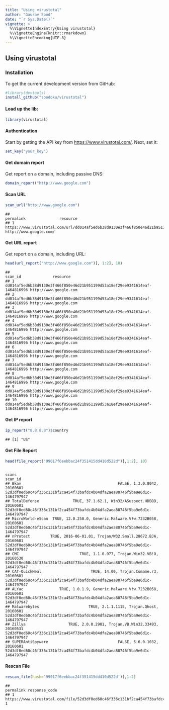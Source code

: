 ```yaml
---
title: "Using virustotal"
author: "Gaurav Sood"
date: "`r Sys.Date()`"
vignette: >
  %\VignetteIndexEntry{Using virustotal}
  %\VignetteEngine{knitr::rmarkdown}
  %\VignetteEncoding{UTF-8}
---
```


## Using virustotal

### Installation

To get the current development version from GitHub:

```r
#library(devtools)
install_github("soodoku/virustotal")
```

#### Load up the lib:

```r
library(virustotal)
```

#### Authentication

Start by getting the API key from [https://www.virustotal.com/](https://www.virustotal.com/). Next, set it:

```r
set_key("your_key")
```

#### Get domain report

Get report on a domain, including passive DNS:

```r
domain_report("http://www.google.com")
```

#### Scan URL 

```r
scan_url("http://www.google.com")
```

```
##                                                                                                             permalink               resource
## 1 https://www.virustotal.com/url/dd014af5ed6b38d9130e3f466f850e46d21b951199d53a18ef29ee9341614eaf/analysis/1464817664/ http://www.google.com/
```

#### Get URL report

Get report on a domain, including URL:

```r
head(url_report("http://www.google.com")[, 1:2], 10)
```
```
##                                                                        scan_id              resource
## 1  dd014af5ed6b38d9130e3f466f850e46d21b951199d53a18ef29ee9341614eaf-1464816996 http://www.google.com
## 2  dd014af5ed6b38d9130e3f466f850e46d21b951199d53a18ef29ee9341614eaf-1464816996 http://www.google.com
## 3  dd014af5ed6b38d9130e3f466f850e46d21b951199d53a18ef29ee9341614eaf-1464816996 http://www.google.com
## 4  dd014af5ed6b38d9130e3f466f850e46d21b951199d53a18ef29ee9341614eaf-1464816996 http://www.google.com
## 5  dd014af5ed6b38d9130e3f466f850e46d21b951199d53a18ef29ee9341614eaf-1464816996 http://www.google.com
## 6  dd014af5ed6b38d9130e3f466f850e46d21b951199d53a18ef29ee9341614eaf-1464816996 http://www.google.com
## 7  dd014af5ed6b38d9130e3f466f850e46d21b951199d53a18ef29ee9341614eaf-1464816996 http://www.google.com
## 8  dd014af5ed6b38d9130e3f466f850e46d21b951199d53a18ef29ee9341614eaf-1464816996 http://www.google.com
## 9  dd014af5ed6b38d9130e3f466f850e46d21b951199d53a18ef29ee9341614eaf-1464816996 http://www.google.com
## 10 dd014af5ed6b38d9130e3f466f850e46d21b951199d53a18ef29ee9341614eaf-1464816996 http://www.google.com
```
#### Get IP report

```r
ip_report("8.8.8.8")$country
```
```
## [1] "US"
```

#### Get File Report

```r
head(file_report("99017f6eebbac24f351415dd410d522d")[,1:2], 10)
```

```
                                                                    scans                                                                     scan_id
## Bkav                                           FALSE, 1.3.0.8042, 20160601 52d3df0ed60c46f336c131bf2ca454f73bafdc4b04dfa2aea80746f5ba9e6d1c-1464797947
## TotalDefense               TRUE, 37.1.62.1, Win32/ASuspect.HDBBD, 20160601 52d3df0ed60c46f336c131bf2ca454f73bafdc4b04dfa2aea80746f5ba9e6d1c-1464797947
## MicroWorld-eScan  TRUE, 12.0.250.0, Generic.Malware.V!w.7232B058, 20160601 52d3df0ed60c46f336c131bf2ca454f73bafdc4b04dfa2aea80746f5ba9e6d1c-1464797947
## nProtect         TRUE, 2016-06-01.01, Trojan/W32.Small.28672.BJA, 20160601 52d3df0ed60c46f336c131bf2ca454f73bafdc4b04dfa2aea80746f5ba9e6d1c-1464797947
## CMC                           TRUE, 1.1.0.977, Trojan.Win32.VB!O, 20160530 52d3df0ed60c46f336c131bf2ca454f73bafdc4b04dfa2aea80746f5ba9e6d1c-1464797947
## CAT-QuickHeal                      TRUE, 14.00, Trojan.Comame.r3, 20160601 52d3df0ed60c46f336c131bf2ca454f73bafdc4b04dfa2aea80746f5ba9e6d1c-1464797947
## ALYac                TRUE, 1.0.1.9, Generic.Malware.V!w.7232B058, 20160601 52d3df0ed60c46f336c131bf2ca454f73bafdc4b04dfa2aea80746f5ba9e6d1c-1464797947
## Malwarebytes                      TRUE, 2.1.1.1115, Trojan.Qhost, 20160601 52d3df0ed60c46f336c131bf2ca454f73bafdc4b04dfa2aea80746f5ba9e6d1c-1464797947
## Zillya                   TRUE, 2.0.0.2901, Trojan.VB.Win32.33493, 20160531 52d3df0ed60c46f336c131bf2ca454f73bafdc4b04dfa2aea80746f5ba9e6d1c-1464797947
## SUPERAntiSpyware                               FALSE, 5.6.0.1032, 20160601 52d3df0ed60c46f336c131bf2ca454f73bafdc4b04dfa2aea80746f5ba9e6d1c-1464797947
```

#### Rescan File

```r
rescan_file(hash='99017f6eebbac24f351415dd410d522d')[,1:2]
```

```
##                                                                                                               permalink response_code
## 1 https://www.virustotal.com/file/52d3df0ed60c46f336c131bf2ca454f73bafdc4b04dfa2aea80746f5ba9e6d1c/analysis/1464817836/             1
```

